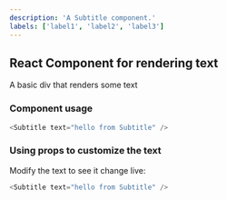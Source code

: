 ```yaml
---
description: 'A Subtitle component.'
labels: ['label1', 'label2', 'label3']
---
```



## React Component for rendering text

A basic div that renders some text

### Component usage
```js
<Subtitle text="hello from Subtitle" />
```

### Using props to customize the text

Modify the text to see it change live:
```js live
<Subtitle text="hello from Subtitle" />
```
